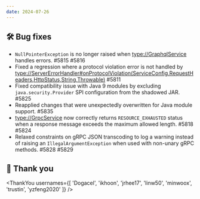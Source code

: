 ```yaml
---
date: 2024-07-26
---
```


## 🛠️ Bug fixes

- `NullPointerException` is no longer raised when <type://GraphqlService> handles errors. #5815 #5816
- Fixed a regression where a protocol violation error is not handled 
  by <type://ServerErrorHandler#onProtocolViolation(ServiceConfig,RequestHeaders,HttpStatus,String,Throwable)> #5811
- Fixed compatibility issue with Java 9 modules by excluding `java.security.Provider` SPI configuration from 
  the shadowed JAR. #5825
- Reapplied changes that were unexpectedly overwritten for Java module support. #5835
- <type://GrpcService> now correctly returns `RESOURCE_EXHAUSTED` status when a response message exceeds the 
  maximum allowed length. #5818 #5824
- Relaxed constraints on gRPC JSON transcoding to log a warning instead of raising an `IllegalArgumentException`
  when used with non-unary gRPC methods. #5828 #5829

## 🙇 Thank you

<ThankYou usernames={[
  'Dogacel',
  'ikhoon',
  'jrhee17',
  'linw50',
  'minwoox',
  'trustin',
  'yzfeng2020'
]} />
